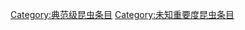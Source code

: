 {{emptycat}}
{{昆虫条目统计表}}

[[Category:典范级昆虫条目|Category:典范级昆虫条目]]
[[Category:未知重要度昆虫条目|Category:未知重要度昆虫条目]]